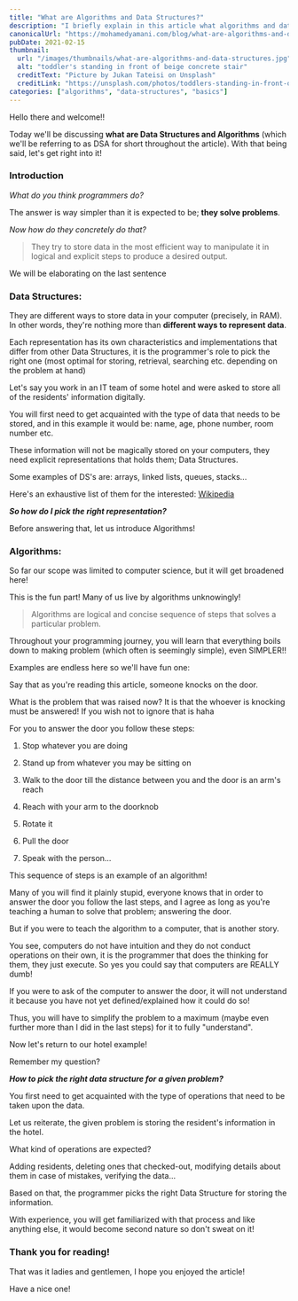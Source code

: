 ```yaml
---
title: "What are Algorithms and Data Structures?"
description: "I briefly explain in this article what algorithms and data structures are with some real world examples."
canonicalUrl: "https://mohamedyamani.com/blog/what-are-algorithms-and-data-structures/"
pubDate: 2021-02-15
thumbnail:
  url: "/images/thumbnails/what-are-algorithms-and-data-structures.jpg"
  alt: "toddler's standing in front of beige concrete stair"
  creditText: "Picture by Jukan Tateisi on Unsplash"
  creditLink: "https://unsplash.com/photos/toddlers-standing-in-front-of-beige-concrete-stair-bJhT_8nbUA0?utm_medium=referral&utm_source=mohamedyamani.com"
categories: ["algorithms", "data-structures", "basics"]
---
```


Hello there and welcome!!

Today we'll be discussing **what are Data Structures and Algorithms** (which we'll be referring to as DSA for short throughout the article). With that being said, let's get right into it!

### Introduction

_What do you think programmers do?_

The answer is way simpler than it is expected to be; **they solve problems**.

_Now how do they concretely do that?_

> They try to store data in the most efficient way to manipulate it in logical and explicit steps to produce a desired output.

We will be elaborating on the last sentence

### Data Structures:

They are different ways to store data in your computer (precisely, in RAM). In other words, they're nothing more than **different ways to represent data**.

Each representation has its own characteristics and implementations that differ from other Data Structures, it is the programmer's role to pick the right one (most optimal for storing, retrieval, searching etc. depending on the problem at hand)

Let's say you work in an IT team of some hotel and were asked to store all of the residents' information digitally.

You will first need to get acquainted with the type of data that needs to be stored, and in this example it would be: name, age, phone number, room number etc.

These information will not be magically stored on your computers, they need explicit representations that holds them; Data Structures.

Some examples of DS's are: arrays, linked lists, queues, stacks...

Here's an exhaustive list of them for the interested: [Wikipedia](https://en.wikipedia.org/wiki/List_of_data_structures)

**_So how do I pick the right representation?_**

Before answering that, let us introduce Algorithms!

### Algorithms:

So far our scope was limited to computer science, but it will get broadened here!

This is the fun part! Many of us live by algorithms unknowingly!

> Algorithms are logical and concise sequence of steps that solves a particular problem.

Throughout your programming journey, you will learn that everything boils down to making problem (which often is seemingly simple), even SIMPLER!!

Examples are endless here so we'll have fun one:

Say that as you're reading this article, someone knocks on the door.

What is the problem that was raised now? It is that the whoever is knocking must be answered! If you wish not to ignore that is haha

For you to answer the door you follow these steps:

1. Stop whatever you are doing

2. Stand up from whatever you may be sitting on

3. Walk to the door till the distance between you and the door is an arm's reach

4. Reach with your arm to the doorknob

5. Rotate it

6. Pull the door

7. Speak with the person...

This sequence of steps is an example of an algorithm!

Many of you will find it plainly stupid, everyone knows that in order to answer the door you follow the last steps, and I agree as long as you're teaching a human to solve that problem; answering the door.

But if you were to teach the algorithm to a computer, that is another story.

You see, computers do not have intuition and they do not conduct operations on their own, it is the programmer that does the thinking for them, they just execute. So yes you could say that computers are REALLY dumb!

If you were to ask of the computer to answer the door, it will not understand it because you have not yet defined/explained how it could do so!

Thus, you will have to simplify the problem to a maximum (maybe even further more than I did in the last steps) for it to fully "understand".

Now let's return to our hotel example!

Remember my question?

**_How to pick the right data structure for a given problem?_**

You first need to get acquainted with the type of operations that need to be taken upon the data.

Let us reiterate, the given problem is storing the resident's information in the hotel.

What kind of operations are expected?

Adding residents, deleting ones that checked-out, modifying details about them in case of mistakes, verifying the data...

Based on that, the programmer picks the right Data Structure for storing the information.

With experience, you will get familiarized with that process and like anything else, it would become second nature so don't sweat on it!

### Thank you for reading!

That was it ladies and gentlemen, I hope you enjoyed the article!

Have a nice one!
